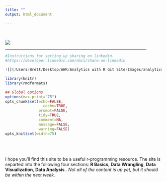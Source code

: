 ```yaml
---
title: ""
output: html_document
    
---
```


<br/>

![](/Users/Brett/Desktop/AWR/analyticswithr/analyticswithR banner slim.png)

<hr width="90%">

```r
#Instructions for setting up sharing on linkedin.
#https://developer.linkedin.com/docs/share-on-linkedin

![](/Users/Brett/Desktop/AWR/Analytics with R Git Site/Images/analyticswithR banner.png)
```


```r
library(knitr)
library(rmdformats)

## Global options
options(max.print="75")
opts_chunk$set(echo=FALSE,
	             cache=TRUE,
               prompt=FALSE,
               tidy=TRUE,
               comment=NA,
               message=FALSE,
               warning=FALSE)
opts_knit$set(width=75)
```
<br/>
<br/>
<br/>
I hope you'll find this site to be a useful r-programming resource. The site is separted into the following four sections: **R Basics**, **Data Wrangling**, **Data Visualization**, **Data Analysis** . *Not all of the content is up yet, but it should be within the next week.*



<!--html_preserve-->
<!--/html_preserve-->
